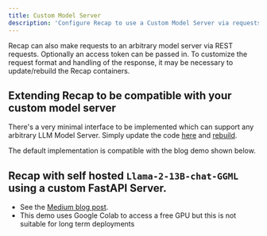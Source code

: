 ```yaml
---
title: Custom Model Server
description: 'Configure Recap to use a Custom Model Server via requests'
---
```


Recap can also make requests to an arbitrary model server via REST requests. Optionally an access token can be passed
in. To customize the request format and handling of the response, it may be necessary to update/rebuild the Recap
containers.

## Extending Recap to be compatible with your custom model server
There's a very minimal interface to be implemented which can support any arbitrary LLM Model Server.
Simply update the code [here](https://github.com/Recap-ai/Recap/blob/main/backend/Recap/llm/custom_llm.py#L14)
and [rebuild](https://docs.Recap.dev/quickstart#setup).

The default implementation is compatible with the blog demo shown below.

## Recap with self hosted `Llama-2-13B-chat-GGML` using a custom FastAPI Server.
- See the [Medium blog post](https://medium.com/@yuhongsun96/host-a-llama-2-api-on-gpu-for-free-a5311463c183).
- This demo uses Google Colab to access a free GPU but this is not suitable for long term deployments
